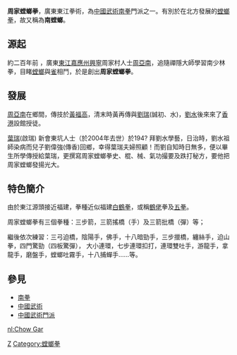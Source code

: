 {{Unreferenced |time=2011-11-14T05:55:10+00:00 }}
'''周家螳螂拳'''，廣東東江拳術，為[[中國武術|中國武術]][[南拳|南拳]]門派之一。有別於在北方發展的[[螳螂拳|螳螂拳]]，故又稱為'''南螳螂'''。<br />

== 源起 ==
約二百年前
，廣東[[東江|東江]][[梅州市|嘉應州]][[兴宁市|興寧]]周家村人士[[周亞南|周亞南]]，追隨禪隱大師學習南少林拳，目睹[[螳螂|螳螂]]與[[雀|雀]]相鬥，於是創出'''周家螳螂拳'''。

== 發展 ==
[[周亞南|周亞南]]在鄉間，傳技於[[黃福高|黃福高]]，清末時黃再傳與[[劉瑞|劉瑞]](誠初、水)，[[劉水|劉水]]後來來了[[香港|香港]]設館授徒。

[[葉瑞|葉瑞]](啟瑞) 新會東坑人士（於2004年去世）於194? 拜劉水學藝，日治時，劉水祖師染病而兒子劉偉強(傳香)回鄉，幸得葉瑞夫婦照顧！而劉自知時日無多，便以畢生所學傳授給葉瑞，更撰寫周家螳螂拳史、棍、械、氣功撮要及跌打秘方，要他把周家螳螂發揚光大。

== 特色簡介 ==
由於東江源頭接近福建，拳種近似福建[[白鶴拳|白鶴拳]]，或稱[[鶴佬|鶴佬]]拳及[[五拳|五拳]]。

周家螳螂拳有三個拳種：三步箭，三箭搖橋（手）及三箭批橋（彈）等；

繼後依次練習：三弓迫橋，陰陽手，佛手，十八暗勁手，三步擸橋，纏絲手，迫山拳，四門驚勁（四板驚彈），
大小連環，七步連環扣打，連環雙吐手，游龍手，拿龍手，磨盤手，螳螂吐霧手，十八捕蟬手……等。

== 參見 ==

*[[南拳|南拳]]
*[[中國武術|中國武術]]
*[[中國武術門派|中國武術門派]]

[[Category:南拳|Z]]
[[Category:螳螂拳|Category:螳螂拳]]

[[nl:Chow_Gar|nl:Chow Gar]]